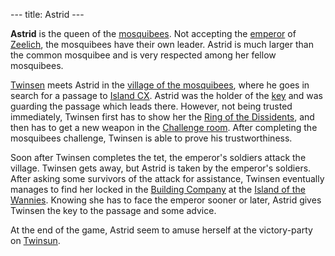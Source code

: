 ---
title: Astrid
---

{{twinsunica import}}{{Infobox Character
 |image=The Queen Astrid.jpg
 |race=Mosquibee
 |gender=Female
 |size=Large
 |age=Adult
 |magical=no
 |lba1=
 |lba2=yes
 |alignment=neutral
 |occupation=Queen of the Mosquibees
 |requires=
 |amount=
 |fam1=
 |fam2=
 |planet=undergas
 |island=Island of the Mosquibees
 |building=Mosquibee Village
}}

'''Astrid''' is the queen of the [[mosquibee]]s. Not accepting the [[emperor]] of [[Zeelich]], the mosquibees have their own leader. Astrid is much larger than the common mosquibee and is very respected among her fellow mosquibees.

[[Twinsen]] meets Astrid in the [[village of the mosquibees]], where he goes in search for a passage to [[Island CX]]. Astrid was the holder of the [[Key to the passage which leads to Island CX|key]] and was guarding the passage which leads there. However, not being trusted immediately, Twinsen first has to show her the [[Ring of the Dissidents]], and then has to get a new weapon in the [[Challenge room]]. After completing the mosquibees challenge, Twinsen is able to prove his trustworthiness.

Soon after Twinsen completes the tet, the emperor's soldiers attack the village. Twinsen gets away, but Astrid is taken by the emperor's soldiers. After asking some survivors of the attack for assistance, Twinsen eventually manages to find her locked in the [[Building Company]] at the [[Island of the Wannies]]. Knowing she has to face the emperor sooner or later, Astrid gives Twinsen the key to the passage and some advice.

At the end of the game, Astrid seem to amuse herself at the victory-party on [[Twinsun]].

<!-- remove these category links when they're all automated by categorizers...
[[Category:Mosquibees]]
[[Category:Female characters]]
[[Category:Large characters]]
[[Category:Adult characters]]
[[Category:Mosquibees Island inhabitants]] -->